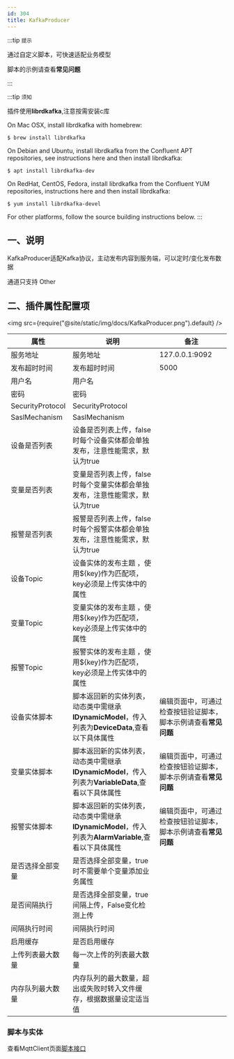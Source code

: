 ```yaml
---
id: 304
title: KafkaProducer
---
```




:::tip `提示`

通过自定义脚本，可快速适配业务模型

脚本的示例请查看**常见问题**

:::

:::tip `须知`

插件使用**librdkafka**,注意按需安装c库

On Mac OSX, install librdkafka with homebrew:
```
$ brew install librdkafka
```
On Debian and Ubuntu, install librdkafka from the Confluent APT repositories, see instructions here and then install librdkafka:
```
$ apt install librdkafka-dev

```
On RedHat, CentOS, Fedora, install librdkafka from the Confluent YUM repositories, instructions here and then install librdkafka:
```
$ yum install librdkafka-devel
```
For other platforms, follow the source building instructions below.
:::

## 一、说明

KafkaProducer适配Kafka协议，主动发布内容到服务端，可以定时/变化发布数据

通道只支持 Other 

## 二、插件属性配置项

<img src={require("@site/static/img/docs/KafkaProducer.png").default} />

| 属性           |  说明                    | 备注|
| ---------------| --------------------------| ---|
| 服务地址         | 服务地址              | 127.0.0.1:9092|
| 发布超时时间         | 发布超时时间             |5000  |
| 用户名         | 用户名             |  |
| 密码         | 密码              |  |
| SecurityProtocol         | SecurityProtocol              |  |
| SaslMechanism         | SaslMechanism              |  |
| 设备是否列表         | 设备是否列表上传，false时每个设备实体都会单独发布，注意性能需求，默认为true             |  |
| 变量是否列表         | 变量是否列表上传，false时每个变量实体都会单独发布，注意性能需求，默认为true             |  |
| 报警是否列表         | 报警是否列表上传，false时每个报警实体都会单独发布，注意性能需求，默认为true             |  |
| 设备Topic         | 设备实体的发布主题 ，使用${key}作为匹配项，key必须是上传实体中的属性            |  |
| 变量Topic         | 变量实体的发布主题 ，使用${key}作为匹配项，key必须是上传实体中的属性            |  |
| 报警Topic         | 报警实体的发布主题 ，使用${key}作为匹配项，key必须是上传实体中的属性            |  |
| 设备实体脚本         | 脚本返回新的实体列表，动态类中需继承**IDynamicModel**，传入列表为**DeviceData**,查看以下具体属性            | 编辑页面中，可通过检查按钮验证脚本，脚本示例请查看**常见问题**  |
| 变量实体脚本         | 脚本返回新的实体列表，动态类中需继承**IDynamicModel**，传入列表为**VariableData**,查看以下具体属性            | 编辑页面中，可通过检查按钮验证脚本，脚本示例请查看**常见问题** |
| 报警实体脚本         | 脚本返回新的实体列表，动态类中需继承**IDynamicModel**，传入列表为**AlarmVariable**,查看以下具体属性            | 编辑页面中，可通过检查按钮验证脚本，脚本示例请查看**常见问题** |
| 是否选择全部变量         | 是否选择全部变量，true时不需要单个变量添加业务属性            |  |
| 是否间隔执行         | 是否选择全部变量，true间隔上传，False变化检测上传            |  |
| 间隔执行时间         | 间隔执行时间           |  |
| 启用缓存         | 是否启用缓存           |  |
| 上传列表最大数量         | 每一次上传的列表最大数量           |  |
| 内存队列最大数量         | 内存队列的最大数量，超出或失败时转入文件缓存，根据数据量设定适当值           |  |

### 脚本与实体

查看MqttClient页面[脚本接口](./301.mdx#脚本接口) 


